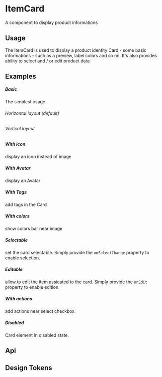 
<Meta of={KitItemCardStories} />

# ItemCard

A component to display product informations

## Usage

The ItemCard is used to display a product identity Card - some basic informations - such as a preview, label colors and so on.
It's also provides ability to select and / or edit product data

## Examples

##### Basic
The simplest usage.

###### Horizontal layout (default)

<CustomCanvas content={Exemples.Basic} source={Sources.Basic} id="card-basic" />

###### Vertical layout

<CustomCanvas content={Exemples.Vertical} source={Sources.Vertical} id="card-vertical" />

##### With icon
display an icon instead of image

<CustomCanvas content={Exemples.Icon} source={Sources.Icon} id="card-icon" />

##### With Avatar
display an Avatar

<CustomCanvas content={Exemples.Avatar} source={Sources.Avatar} id="card-avatar" />

##### With Tags
add tags in the Card

<CustomCanvas content={Exemples.Tags} source={Sources.Tags} id="card-tags" />


##### With colors
show colors bar near image

<CustomCanvas content={Exemples.Colors} source={Sources.Colors} id="card-colors" />

##### Selectable
set the card selectable. Simply provide the `onSelectChange` property to enable selection.

<CustomCanvas content={Exemples.Selectable} source={Sources.Selectable} id="card-selectable" />

##### Editable
allow to edit the item assicated to the card. Simply provide the `onEdit` property to enable edition.

<CustomCanvas content={Exemples.Editable} source={Sources.Editable} id="card-editable" />

##### With actions
add actions near select checkbox.

<CustomCanvas content={Exemples.Actions} source={Sources.Actions} id="card-actions" />

##### Disabled
Card element in disabled state.

<CustomCanvas content={Exemples.Disabled} source={Sources.Disabled} id="card-disabled" />

## Api

<Canvas of={KitItemCardStories.Api} />

<Controls of={KitItemCardStories.Api} />


## Design Tokens

<DesignTokens path="components.ItemCard" tokens={fields?.components?.ItemCard} />